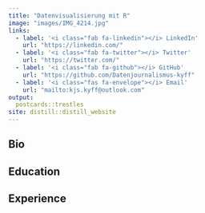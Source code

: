 ```yaml
---
title: "Datenvisualisierung mit R"
image: "images/IMG_4214.jpg"
links:
  - label: '<i class="fab fa-linkedin"></i> LinkedIn'
    url: "https://linkedin.com/"
  - label: '<i class="fab fa-twitter"></i> Twitter'
    url: "https://twitter.com/"
  - label: '<i class="fab fa-github"></i> GitHub'
    url: "https://github.com/Datenjournalismus-kyff"
  - label: '<i class="fas fa-envelope"></i> Email'
    url: "mailto:kjs.kyff@outlook.com"
output:
  postcards::trestles
site: distill::distill_website
---
```

 
## Bio



## Education


## Experience



